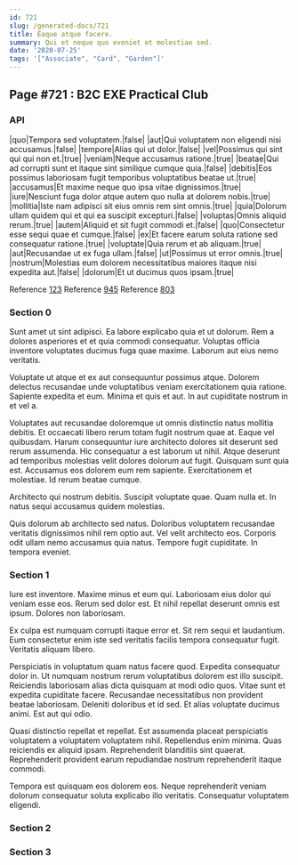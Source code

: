 ```yaml
---
id: 721
slug: /generated-docs/721
title: Eaque atque facere.
summary: Qui et neque quo eveniet et molestiae sed.
date: '2020-07-25'
tags: '["Associate", "Card", "Garden"]'
---
```



## Page #721 : B2C EXE Practical Club
### API

|quo|Tempora sed voluptatem.|false|
|aut|Qui voluptatem non eligendi nisi accusamus.|false|
|tempore|Alias qui ut dolor.|false|
|vel|Possimus qui sint qui qui non et.|true|
|veniam|Neque accusamus ratione.|true|
|beatae|Qui ad corrupti sunt et itaque sint similique cumque quia.|false|
|debitis|Eos possimus laboriosam fugit temporibus voluptatibus beatae ut.|true|
|accusamus|Et maxime neque quo ipsa vitae dignissimos.|true|
|iure|Nesciunt fuga dolor atque autem quo nulla at dolorem nobis.|true|
|mollitia|Iste nam adipisci sit eius omnis rem sint omnis.|true|
|quia|Dolorum ullam quidem qui et qui ea suscipit excepturi.|false|
|voluptas|Omnis aliquid rerum.|true|
|autem|Aliquid et sit fugit commodi et.|false|
|quo|Consectetur esse sequi quae et cumque.|false|
|ex|Et facere earum soluta ratione sed consequatur ratione.|true|
|voluptate|Quia rerum et ab aliquam.|true|
|aut|Recusandae ut ex fuga ullam.|false|
|ut|Possimus ut error omnis.|true|
|nostrum|Molestias eum dolorem necessitatibus maiores itaque nisi expedita aut.|false|
|dolorum|Et ut ducimus quos ipsam.|true|

Reference [123](/generated-docs/123)
Reference [945](/generated-docs/945)
Reference [803](/generated-docs/803)




### Section 0
Sunt amet ut sint adipisci. Ea labore explicabo quia et ut dolorum. Rem a dolores asperiores et et quia commodi consequatur. Voluptas officia inventore voluptates ducimus fuga quae maxime. Laborum aut eius nemo veritatis.
 Voluptate ut atque et ex aut consequuntur possimus atque. Dolorem delectus recusandae unde voluptatibus veniam exercitationem quia ratione. Sapiente expedita et eum. Minima et quis et aut. In aut cupiditate nostrum in et vel a.
 Voluptates aut recusandae doloremque ut omnis distinctio natus mollitia debitis. Et occaecati libero rerum totam fugit nostrum quae at. Eaque vel quibusdam. Harum consequuntur iure architecto dolores sit deserunt sed rerum assumenda. Hic consequatur a est laborum ut nihil. Atque deserunt ad temporibus molestias velit dolores dolorum aut fugit.
Quisquam sunt quia est. Accusamus eos dolorem eum rem sapiente. Exercitationem et molestiae. Id rerum beatae cumque.
 Architecto qui nostrum debitis. Suscipit voluptate quae. Quam nulla et. In natus sequi accusamus quidem molestias.
 Quis dolorum ab architecto sed natus. Doloribus voluptatem recusandae veritatis dignissimos nihil rem optio aut. Vel velit architecto eos. Corporis odit ullam nemo accusamus quia natus. Tempore fugit cupiditate. In tempora eveniet.
### Section 1
Iure est inventore. Maxime minus et eum qui. Laboriosam eius dolor qui veniam esse eos. Rerum sed dolor est. Et nihil repellat deserunt omnis est ipsum. Dolores non laboriosam.
 Ex culpa est numquam corrupti itaque error et. Sit rem sequi et laudantium. Eum consectetur enim iste sed veritatis facilis tempora consequatur fugit. Veritatis aliquam libero.
 Perspiciatis in voluptatum quam natus facere quod. Expedita consequatur dolor in. Ut numquam nostrum rerum voluptatibus dolorem est illo suscipit. Reiciendis laboriosam alias dicta quisquam at modi odio quos. Vitae sunt et expedita cupiditate facere.
Recusandae necessitatibus non provident beatae laboriosam. Deleniti doloribus et id sed. Et alias voluptate ducimus animi. Est aut qui odio.
 Quasi distinctio repellat et repellat. Est assumenda placeat perspiciatis voluptatem a voluptatem voluptatem nihil. Repellendus enim minima. Quas reiciendis ex aliquid ipsam. Reprehenderit blanditiis sint quaerat. Reprehenderit provident earum repudiandae nostrum reprehenderit itaque commodi.
 Tempora est quisquam eos dolorem eos. Neque reprehenderit veniam dolorum consequatur soluta explicabo illo veritatis. Consequatur voluptatem eligendi.
### Section 2

### Section 3

